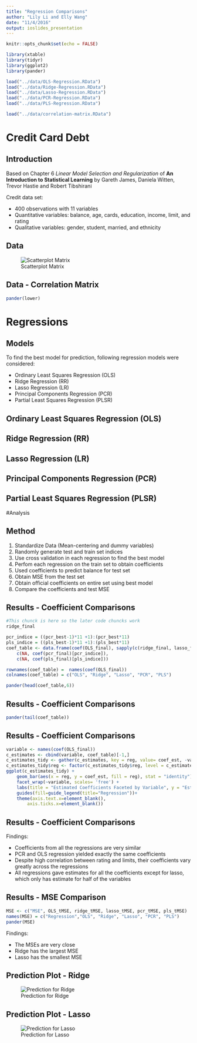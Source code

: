 ```yaml
---
title: "Regression Comparisons"
author: "Lily Li and Elly Wang"
date: "11/4/2016"
output: ioslides_presentation
---
```


```r
knitr::opts_chunk$set(echo = FALSE)
```

```r
library(xtable)
library(tidyr)
library(ggplot2)
library(pander)

load("../data/OLS-Regression.RData")
load("../data/Ridge-Regression.RData")
load("../data/Lasso-Regression.RData")
load("../data/PCR-Regression.RData")
load("../data/PLS-Regression.RData")

load("../data/correlation-matrix.RData")
```

# Credit Card Debt

## Introduction
Based on Chapter 6 *Linear Model Selection and Regularization* of **An Introduction to Statistical Learning** by Gareth James, Daniela Witten, Trevor Hastie and Robert Tibshirani

Credit data set:

- 400 observations with 11 variables
- Quantitative variables: balance, age, cards, education, income, limit, and rating
- Qualitative variables: gender, student, married, and ethnicity


## Data
![Scatterplot Matrix](../images/scatterplot-matrix.png)

## Data - Correlation Matrix
```r
pander(lower)
```

# Regressions

## Models 
To find the best model for prediction, following regression models were considered:

- Ordinary Least Squares Regression (OLS)
- Ridge Regression (RR)
- Lasso Regression (LR)
- Principal Components Regression (PCR)
- Partial Least Squares Regression (PLSR)


## Ordinary Least Squares Regression (OLS)


## Ridge Regression (RR)


## Lasso Regression (LR)


## Principal Components Regression (PCR)


## Partial Least Squares Regression (PLSR)


#Analysis 

## Method

1. Standardize Data (Mean-centering and dummy variables)
2. Randomly generate test and train set indices
3. Use cross validation in each regression to find the best model
4. Perfom each regression on the train set to obtain coefficients
5. Used coefficients to predict balance for test set
6. Obtain MSE from the test set 
7. Obtain official coefficients on entire set using best model
8. Compare the coefficients and test MSE

## Results - Coefficient Comparisons
```r
#This chunck is here so the later code chuncks work
ridge_final 
```
```r
pcr_indice = ((pcr_best-1)*11 +1):(pcr_best*11)
pls_indice = ((pls_best-1)*11 +1):(pls_best*11)
coef_table <- data.frame(coef(OLS_final), sapply(c(ridge_final, lasso_final),as.matrix),
	c(NA, coef(pcr_final)[pcr_indice]),
	c(NA, coef(pls_final)[pls_indice]))

rownames(coef_table) =  names(coef(OLS_final))
colnames(coef_table) = c("OLS", "Ridge", "Lasso", "PCR", "PLS")

pander(head(coef_table,6))
```

## Results - Coefficient Comparisons 
```r
pander(tail(coef_table))
```
## Results - Coefficient Comparisons 
```r
variable <- names(coef(OLS_final))
c_estimates <- cbind(variable, coef_table)[-1,]
c_estimates_tidy <- gather(c_estimates, key = reg, value= coef_est, -variable)
c_estimates_tidy$reg <- factor(c_estimates_tidy$reg, level = c_estimates_tidy$reg)
ggplot(c_estimates_tidy) + 
	geom_bar(aes(x = reg, y = coef_est, fill = reg), stat = "identity")+ 
	facet_wrap(~variable, scales= 'free') + 
	labs(title = "Estimated Coefficients Faceted by Variable", y = "Estimated Coefficient", x = "Regression") +
	guides(fill=guide_legend(title="Regression"))+
	theme(axis.text.x=element_blank(),
		axis.ticks.x=element_blank())
```

## Results - Coefficient Comparisons 
Findings:

- Coefficients from all the regressions are very similar
- PCR and OLS regression yielded exactly the same coefficients
- Despite high correlation between rating and limits, their coefficients vary greatly across the regressions
- All regressions gave estimates for all the coefficients except for lasso, which only has estimate for half of the variables

## Results - MSE Comparison
```r
MSE <- c("MSE", OLS_tMSE, ridge_tMSE, lasso_tMSE, pcr_tMSE, pls_tMSE)
names(MSE) = c("Regression","OLS", "Ridge", "Lasso", "PCR", "PLS")
pander(MSE)
```
Findings: 

- The MSEs are very close
- Ridge has the largest MSE
- Lasso has the smallest MSE

## Prediction Plot - Ridge
![Prediction for Ridge](../images/reg-plots/ridge-prediction-plot.png) 

## Prediction Plot - Lasso
![Prediction for Lasso](../images/reg-plots/lasso-prediction-plot.png)
